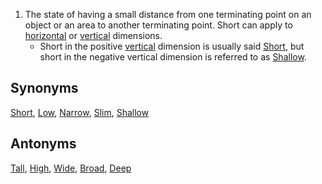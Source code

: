 #The state of having a small distance from one terminating point on an object or an area to another terminating point.  Short can apply to [[horizontal]] or [[vertical]] dimensions.
#*Short in the positive [[vertical]] dimension is usually said [[Short]], but short in the negative vertical dimension is referred to as [[Shallow]].

==Synonyms==
[[Short]], [[Low]], [[Narrow]], [[Slim]], [[Shallow]]

==Antonyms==
[[Tall]], [[High]], [[Wide]], [[Broad]], [[Deep]]